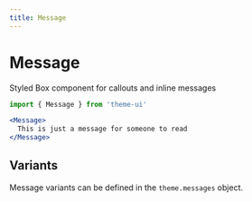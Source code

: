 ```yaml
---
title: Message
---
```


# Message

Styled Box component for callouts and inline messages

```js
import { Message } from 'theme-ui'
```

```jsx live=true
<Message>
  This is just a message for someone to read
</Message>
```

## Variants

Message variants can be defined in the `theme.messages` object.
